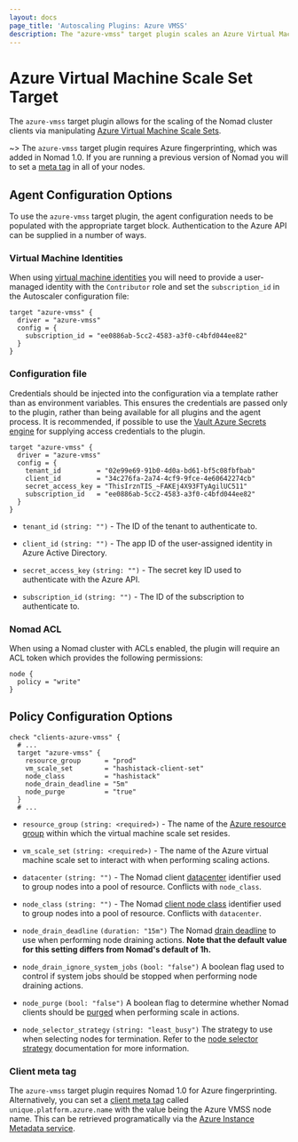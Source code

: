 ```yaml
---
layout: docs
page_title: 'Autoscaling Plugins: Azure VMSS'
description: The "azure-vmss" target plugin scales an Azure Virtual Machine Scale Set.
---
```


# Azure Virtual Machine Scale Set Target

The `azure-vmss` target plugin allows for the scaling of the Nomad cluster
clients via manipulating [Azure Virtual Machine Scale
Sets][azure_virtual_machine_scale_sets].

~> The `azure-vmss` target plugin requires Azure fingerprinting, which was
added in Nomad 1.0. If you are running a previous version of Nomad you will to
set a [meta tag][client_meta_tag] in all of your nodes.

## Agent Configuration Options

To use the `azure-vmss` target plugin, the agent configuration needs to be
populated with the appropriate target block. Authentication to the Azure API
can be supplied in a number of ways.

### Virtual Machine Identities

When using [virtual machine identities][azure_vm_identity] you will need to
provide a user-managed identity with the `Contributor` role and set the
`subscription_id` in the Autoscaler configuration file:

```hcl
target "azure-vmss" {
  driver = "azure-vmss"
  config = {
    subscription_id = "ee0886ab-5cc2-4583-a3f0-c4bfd044ee82"
  }
}
```

### Configuration file

Credentials should be injected into the configuration via a template rather
than as environment variables. This ensures the credentials are passed only to
the plugin, rather than being available for all plugins and the agent process.
It is recommended, if possible to use the [Vault Azure Secrets
engine][vault_azure_backend] for supplying access credentials to the plugin.

```hcl
target "azure-vmss" {
  driver = "azure-vmss"
  config = {
    tenant_id         = "02e99e69-91b0-4d0a-bd61-bf5c08fbfbab"
    client_id         = "34c276fa-2a74-4cf9-9fce-4e60642274cb"
    secret_access_key = "ThisIrznTIS_~FAKEj4X93FTyAgilUC511"
    subscription_id   = "ee0886ab-5cc2-4583-a3f0-c4bfd044ee82"
  }
}
```

- `tenant_id` `(string: "")` - The ID of the tenant to authenticate to.

- `client_id` `(string: "")` - The app ID of the user-assigned identity in
  Azure Active Directory.

- `secret_access_key` `(string: "")` - The secret key ID used to authenticate
  with the Azure API.

- `subscription_id` `(string: "")` - The ID of the subscription to authenticate
  to.

### Nomad ACL

When using a Nomad cluster with ACLs enabled, the plugin will require an ACL
token which provides the following permissions:

```hcl
node {
  policy = "write"
}
```

## Policy Configuration Options

```hcl
check "clients-azure-vmss" {
  # ...
  target "azure-vmss" {
    resource_group      = "prod"
    vm_scale_set        = "hashistack-client-set"
    node_class          = "hashistack"
    node_drain_deadline = "5m"
    node_purge          = "true"
  }
  # ...

```

- `resource_group` `(string: <required>)` - The name of the [Azure resource
  group][azure_resource_group] within which the virtual machine scale set
  resides.

- `vm_scale_set` `(string: <required>)` - The name of the Azure virtual machine
  scale set to interact with when performing scaling actions.

- `datacenter` `(string: "")` - The Nomad client [datacenter][nomad_datacenter]
  identifier used to group nodes into a pool of resource. Conflicts with
  `node_class`.

- `node_class` `(string: "")` - The Nomad [client node class][nomad_node_class]
  identifier used to group nodes into a pool of resource. Conflicts with
  `datacenter`.

- `node_drain_deadline` `(duration: "15m")` The Nomad [drain
  deadline][nomad_node_drain_deadline] to use when performing node draining
  actions. **Note that the default value for this setting differs from Nomad's
  default of 1h.**

- `node_drain_ignore_system_jobs` `(bool: "false")` A boolean flag used to
  control if system jobs should be stopped when performing node draining
  actions.

- `node_purge` `(bool: "false")` A boolean flag to determine whether Nomad
  clients should be [purged][nomad_node_purge] when performing scale in
  actions.

- `node_selector_strategy` `(string: "least_busy")` The strategy to use when
  selecting nodes for termination. Refer to the [node selector
  strategy][node_selector_strategy] documentation for more information.

### Client meta tag

The `azure-vmss` target plugin requires Nomad 1.0 for Azure fingerprinting.
Alternatively, you can set a [client meta tag][nomad_client_meta_tag] called
`unique.platform.azure.name` with the value being the Azure VMSS node name.
This can be retrieved programatically via the [Azure Instance Metadata
service][azure_instance_metadata].

[azure_instance_metadata]: https://docs.microsoft.com/en-us/azure/virtual-machines/windows/instance-metadata-service
[azure_resource_group]: https://docs.microsoft.com/en-us/azure/azure-resource-manager/management/manage-resource-groups-portal#what-is-a-resource-group
[azure_virtual_machine_scale_sets]: https://docs.microsoft.com/en-us/azure/virtual-machine-scale-sets/overview
[azure_vm_identity]: https://docs.microsoft.com/en-us/azure/active-directory/managed-identities-azure-resources/
[client_meta_tag]: #client-meta-tag
[node_selector_strategy]: /docs/autoscaling/internals/node-selector-strategy
[nomad_datacenter]: /docs/configuration#datacenter
[nomad_client_meta_tag]: /docs/configuration/client#meta
[nomad_node_class]: /docs/configuration/client#node_class
[nomad_node_drain_deadline]: /api-docs/nodes#deadline
[nomad_node_purge]: /api-docs/nodes#purge-node
[vault_azure_backend]: https://www.vaultproject.io/docs/secrets/azure
